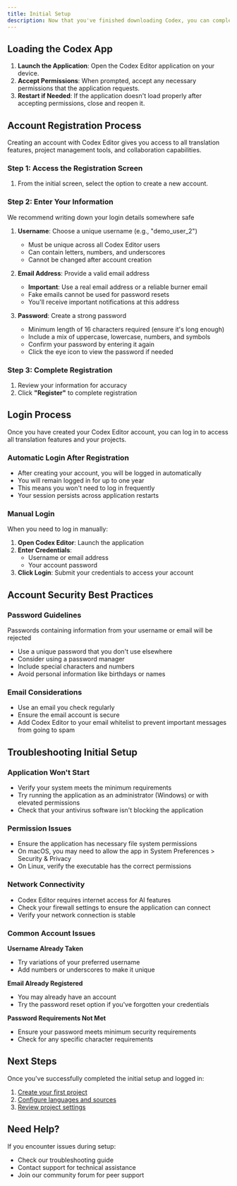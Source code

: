 ```yaml
---
title: Initial Setup
description: Now that you've finished downloading Codex, you can complete the initial setup, create your account, and log in to Codex Editor to begin your translation journey.
---
```


## Loading the Codex App

1. **Launch the Application**: Open the Codex Editor application on your device.
2. **Accept Permissions**: When prompted, accept any necessary permissions that the application requests.
3. **Restart if Needed**: If the application doesn't load properly after accepting permissions, close and reopen it.

## Account Registration Process

Creating an account with Codex Editor gives you access to all translation features, project management tools, and collaboration capabilities.

<LoomVideo videoId="943bcedd0ecf406ea139d92888d144a6" timestamp={0} title="Initial Setup" />

### Step 1: Access the Registration Screen
1. From the initial screen, select the option to create a new account.

### Step 2: Enter Your Information

<Callout type="info">
We recommend writing down your login details somewhere safe
</Callout>

1. **Username**: Choose a unique username (e.g., "demo_user_2")
   - Must be unique across all Codex Editor users
   - Can contain letters, numbers, and underscores
   - Cannot be changed after account creation

2. **Email Address**: Provide a valid email address
   - **Important**: Use a real email address or a reliable burner email
   - Fake emails cannot be used for password resets
   - You'll receive important notifications at this address

3. **Password**: Create a strong password
   - Minimum length of 16 characters required (ensure it's long enough)
   - Include a mix of uppercase, lowercase, numbers, and symbols
   - Confirm your password by entering it again
   - Click the eye icon to view the password if needed

### Step 3: Complete Registration
1. Review your information for accuracy
2. Click **"Register"** to complete registration

## Login Process

Once you have created your Codex Editor account, you can log in to access all translation features and your projects.

### Automatic Login After Registration
- After creating your account, you will be logged in automatically
- You will remain logged in for up to one year
- This means you won't need to log in frequently
- Your session persists across application restarts

### Manual Login
When you need to log in manually:

1. **Open Codex Editor**: Launch the application
2. **Enter Credentials**: 
   - Username or email address
   - Your account password
3. **Click Login**: Submit your credentials to access your account

## Account Security Best Practices

### Password Guidelines

<Callout type="warning">
Passwords containing information from your username or email will be rejected
</Callout>

- Use a unique password that you don't use elsewhere
- Consider using a password manager
- Include special characters and numbers
- Avoid personal information like birthdays or names

### Email Considerations
- Use an email you check regularly
- Ensure the email account is secure
- Add Codex Editor to your email whitelist to prevent important messages from going to spam

## Troubleshooting Initial Setup

### Application Won't Start
- Verify your system meets the minimum requirements
- Try running the application as an administrator (Windows) or with elevated permissions
- Check that your antivirus software isn't blocking the application

### Permission Issues
- Ensure the application has necessary file system permissions
- On macOS, you may need to allow the app in System Preferences > Security & Privacy
- On Linux, verify the executable has the correct permissions

### Network Connectivity
- Codex Editor requires internet access for AI features
- Check your firewall settings to ensure the application can connect
- Verify your network connection is stable

### Common Account Issues

**Username Already Taken**
- Try variations of your preferred username
- Add numbers or underscores to make it unique

**Email Already Registered**
- You may already have an account
- Try the password reset option if you've forgotten your credentials

**Password Requirements Not Met**
- Ensure your password meets minimum security requirements
- Check for any specific character requirements

## Next Steps

Once you've successfully completed the initial setup and logged in:

1. [Create your first project](/docs/project-management/creating-project)
2. [Configure languages and sources](/docs/getting-started/language-and-source-configuration)
3. [Review project settings](/docs/project-management/project-settings)

## Need Help?

If you encounter issues during setup:
- Check our troubleshooting guide
- Contact support for technical assistance
- Join our community forum for peer support 
